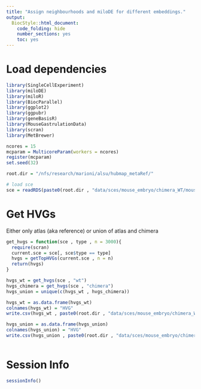```yaml
---
title: "Assign neighbourhoods and miloDE for different embeddings."
output:
  BiocStyle::html_document:
    code_folding: hide
    number_sections: yes
    toc: yes  
---
```

# Load dependencies

```r


library(SingleCellExperiment)
library(miloDE)
library(miloR)
library(BiocParallel)
library(ggplot2)
library(ggpubr)
library(geneBasisR)
library(MouseGastrulationData)
library(scran)
library(MetBrewer)

ncores = 15
mcparam = MulticoreParam(workers = ncores)
register(mcparam)
set.seed(32)

root.dir = "/nfs/research/marioni/alsu/hubmap_metaRef/"

# load sce 
sce = readRDS(paste0(root.dir , "data/sces/mouse_embryo/chimera_WT/mouse_embryo_wt_chimera.Rds"))

```

# Get HVGs

Either only atlas (aka reference) or union of atlas and chimera

```r


get_hvgs = function(sce , type , n = 3000){
  require(scran)
  current.sce = sce[, sce$type == type]
  hvgs = getTopHVGs(current.sce , n = n)
  return(hvgs)
}

hvgs_wt = get_hvgs(sce , "wt")
hvgs_chimera = get_hvgs(sce , "chimera")
hvgs_union = unique(c(hvgs_wt , hvgs_chimera))

hvgs_wt = as.data.frame(hvgs_wt)
colnames(hvgs_wt) = "HVG"
write.csv(hvgs_wt , paste0(root.dir , "data/sces/mouse_embryo/chimera_WT/HVGs/wt.csv"))

hvgs_union = as.data.frame(hvgs_union)
colnames(hvgs_union) = "HVG"
write.csv(hvgs_union , paste0(root.dir , "data/sces/mouse_embryo/chimera_WT/HVGs/all.csv"))



```


# Session Info

```r
sessionInfo()
```
